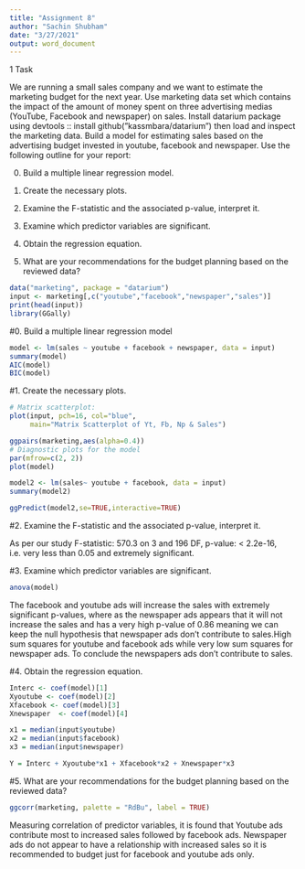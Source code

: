 ---
title: "Assignment 8"
author: "Sachin Shubham"
date: "3/27/2021"
output: word_document
---
1 Task

We are running a small sales company and we want to estimate the marketing budget for the next year. Use marketing data set which contains the impact of the amount of money spent on three advertising medias (YouTube,
Facebook and newspaper) on sales. Install datarium package using devtools ::
install github(”kassmbara/datarium”) then load and inspect the marketing
data. Build a model for estimating sales based on the advertising budget invested in youtube, facebook and newspaper. Use the following outline for your
report:

0. Build a multiple linear regression model.

1. Create the necessary plots.

2. Examine the F-statistic and the associated p-value, interpret it.

3. Examine which predictor variables are significant.

4. Obtain the regression equation.

5. What are your recommendations for the budget planning based on the reviewed data?

```{r}
data("marketing", package = "datarium")
input <- marketing[,c("youtube","facebook","newspaper","sales")]
print(head(input))
library(GGally)
```
#0. Build a multiple linear regression model
```{r}
model <- lm(sales ~ youtube + facebook + newspaper, data = input)
summary(model)
AIC(model)
BIC(model)
```
#1. Create the necessary plots.
```{r}
# Matrix scatterplot:
plot(input, pch=16, col="blue",
     main="Matrix Scatterplot of Yt, Fb, Np & Sales")

ggpairs(marketing,aes(alpha=0.4))
# Diagnostic plots for the model
par(mfrow=c(2, 2))
plot(model)

model2 <- lm(sales~ youtube + facebook, data = input)
summary(model2)

ggPredict(model2,se=TRUE,interactive=TRUE)

```

#2. Examine the F-statistic and the associated p-value, interpret it.

As per our study F-statistic: 570.3 on 3 and 196 DF, p-value: < 2.2e-16, i.e. very less than 0.05 and extremely significant.



#3. Examine which predictor variables are significant.
```{r}
anova(model)
```

The facebook and youtube ads will increase the sales with extremely significant p-values, where as the newspaper ads appears that it will not increase the sales and has a very high p-value of 0.86 meaning we can keep the null hypothesis that newspaper ads don't contribute to sales.High sum squares  for youtube and facebook ads while very low sum squares for newspaper ads. To conclude the newspapers ads don't contribute to sales.

#4. Obtain the regression equation.
```{r}
Interc <- coef(model)[1]
Xyoutube <- coef(model)[2]
Xfacebook <- coef(model)[3]
Xnewspaper  <- coef(model)[4]

x1 = median(input$youtube)
x2 = median(input$facebook)
x3 = median(input$newspaper)

Y = Interc + Xyoutube*x1 + Xfacebook*x2 + Xnewspaper*x3

```

#5. What are your recommendations for the budget planning based on the reviewed data?
```{r}

ggcorr(marketing, palette = "RdBu", label = TRUE)
```

Measuring correlation of predictor variables, it is found that Youtube ads contribute most to increased sales followed by facebook ads. Newspaper ads do not appear to have a relationship with increased sales so it is recommended to budget just for facebook and youtube ads only.
